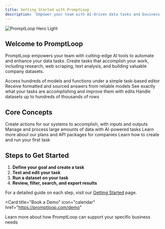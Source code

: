 ```yaml
---
title: Getting Started with PromptLoop
description: 'Empower your team with AI-driven data tasks and business intelligence'
---
```


<img
  className="block"
  src="https://www.promptloop.com/_next/image?url=https%3A%2F%2Fweb-public-photos.s3.amazonaws.com%2FAntic.jpg&w=1920&q=75"
  alt="PromptLoop Hero Light"
/>

## Welcome to PromptLoop

PromptLoop empowers your team with cutting-edge AI tools to automate and enhance your data tasks. Create tasks that accomplish your work, including research, web scraping, text analysis, and building valuable company datasets.

<CardGroup cols={2}>
  <Card
    title="Flexible"
    icon="puzzle-piece"
    href="https://promptloop.com/custom-tasks"
  >
    Access hundreds of models and functions under a simple task-based editor
  </Card>
  <Card
    title="Accurate"
    icon="bullseye"
    href="https://promptloop.com/custom-tasks"
  >
    Receive formatted and sourced answers from reliable models
  </Card>
  <Card
    title="Transparent"
    icon="eye"
    href="https://promptloop.com/custom-tasks"
  >
    See exactly what your tasks are accomplishing and improve them with edits
  </Card>
  <Card
    title="Powerful"
    icon="bolt"
    href="https://promptloop.com/docs/autoloop"
  >
    Handle datasets up to hundreds of thousands of rows
  </Card>
</CardGroup>

## Core Concepts

<CardGroup cols={2}>
  <Card
    title="Tasks"
    icon="tasks"
    href="https://promptloop.com/custom-tasks"
  >
    Create actions for our systems to accomplish, with inputs and outputs
  </Card>
  <Card
    title="Datasets"
    icon="database"
    href="https://promptloop.com/autoloop"
  >
    Manage and process large amounts of data with AI-powered tasks
  </Card>
  <Card
    title="Credits and Packages"
    icon="plug"
    href="https://promptloop.com/demo"
  >
    Learn more about our plans and API packages for companies
  </Card>
  <Card
    title="Get Started"
    icon="play"
    href="#steps-to-get-started"
  >
    Learn how to create and run your first task
  </Card>
</CardGroup>

## Steps to Get Started

1. **Define your goal and create a task**
2. **Test and edit your task**
3. **Run a dataset on your task**
4. **Review, filter, search, and export results**

For a detailed guide on each step, visit our [Getting Started](/getting-started) page.

<Card
  title="Book a Demo"
  icon="calendar"
  href="https://promptloop.com/demo"
>
  Learn more about how PromptLoop can support your specific business needs
</Card>